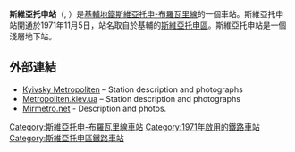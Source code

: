 {{Infobox station 
| name          = 斯維亞托申<br />{{lang|uk|Святошин}}
| type          = {{METROKIEV type}}
| style         = Sviatoshynsko-Brovarska
| image         = Svyatoshyn metro station Kiev 2010 02.jpg
| image_size    = 
| image_caption = 
| address       = [[斯維亞托申區|斯維亞托申區]]
| borough       = [[基輔|基輔]]
| country       = [[烏克蘭|烏克蘭]]
| coordinates   = {{coord|50|27|27|N|30|23|31|E|type:landmark_region:UA|display=title,inline}}
| line          = {{KIEVMETRO-line1}}
| other         = 
| structure     = 地下
| platform      = 1個[[島式月台|島式月台]]
| depth         = {{Unit length|m|12}}
| levels        = 1層
| tracks        = 2條
| parking       = 
| bicycle       = 
| baggage_check = 
| opened        = 1971年11月5日
| closed        = 
| rebuilt       = 
| electrified   = 是
| ADA           = 
| code          = 112
| owned         = [[基輔地鐵|基輔地鐵]]
| zone          = 
| smartcardname = 
| smartcardstatus = 
| former        = 
| passengers    = 
| pass_year     = 
| pass_percent  = 
| pass_system   = 
| mpassengers   = 
| services      = 
| map_locator   = 
}}
'''斯維亞托申站'''（{{lang-uk|Святошин|Sviatoshyn}}, {{IPA audio link|LL-Q8798 (ukr)-Tohaomg-Святошин.wav}}）是[[基輔地鐵|基輔地鐵]][[斯維亞托申-布羅瓦里線|斯維亞托申-布羅瓦里線]]的一個車站。斯維亞托申站開通於1971年11月5日，站名取自於基輔的[[斯維亞托申區|斯維亞托申區]]。斯維亞托申站是一個淺層地下站。
==外部連結==
{{refbegin}}
* [https://web.archive.org/web/20070313064047/http://www.metro.kiev.ua/Ukr/SvyatoshinUkr.html Kyivsky Metropoliten] – Station description and photographs {{uk icon}}
* [https://web.archive.org/web/20160324094512/http://metropoliten.kiev.ua/station.php?lang=0&station_id=3 Metropoliten.kiev.ua] – Station description and photographs {{ru icon}}
* [http://www.mirmetro.net/kyiv/cruise/01/13_sviatoshin Mirmetro.net] {{Wayback|url=http://www.mirmetro.net/kyiv/cruise/01/13_sviatoshin |date=20160305142200 }} - Description and photos.{{Ru icon}}{{refend}}
{{Commons category|Svyatoshyn Metro Station}}
{{斯維亞托申-布羅瓦里線}}
[[Category:斯維亞托申-布羅瓦里線車站|Category:斯維亞托申-布羅瓦里線車站]]
[[Category:1971年啟用的鐵路車站|Category:1971年啟用的鐵路車站]]
[[Category:斯維亞托申區鐵路車站|Category:斯維亞托申區鐵路車站]]